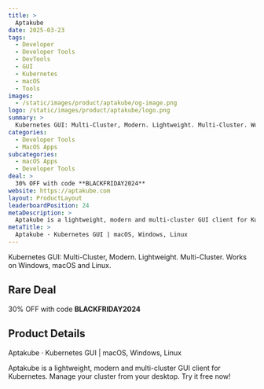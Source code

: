 ```yaml
---
title: >
  Aptakube
date: 2025-03-23
tags:
  - Developer
  - Developer Tools
  - DevTools
  - GUI
  - Kubernetes
  - macOS
  - Tools
images:
  - /static/images/product/aptakube/og-image.png
logo: /static/images/product/aptakube/logo.png
summary: >
  Kubernetes GUI: Multi-Cluster, Modern. Lightweight. Multi-Cluster. Works on Windows, macOS and Linux.
categories:
  - Developer Tools
  - MacOS Apps
subcategories:
  - macOS Apps
  - Developer Tools
deal: >
  30% OFF with code **BLACKFRIDAY2024**
website: https://aptakube.com
layout: ProductLayout
leaderboardPosition: 24
metaDescription: >
  Aptakube is a lightweight, modern and multi-cluster GUI client for Kubernetes. Manage your cluster from your desktop. Try it free now!
metaTitle: >
  Aptakube · Kubernetes GUI | macOS, Windows, Linux
---
```

Kubernetes GUI: Multi-Cluster, Modern. Lightweight. Multi-Cluster. Works on Windows, macOS and Linux.

## Rare Deal

30% OFF with code **BLACKFRIDAY2024**

## Product Details

Aptakube · Kubernetes GUI | macOS, Windows, Linux

Aptakube is a lightweight, modern and multi-cluster GUI client for Kubernetes. Manage your cluster from your desktop. Try it free now!

